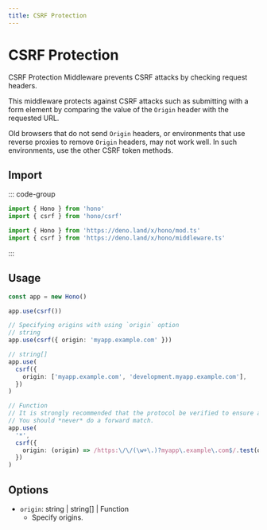 ```yaml
---
title: CSRF Protection
---
```


# CSRF Protection

CSRF Protection Middleware prevents CSRF attacks by checking request headers.

This middleware protects against CSRF attacks such as submitting with a form element by comparing the value of the `Origin` header with the requested URL.

Old browsers that do not send `Origin` headers, or environments that use reverse proxies to remove `Origin` headers, may not work well. In such environments, use the other CSRF token methods.

## Import

::: code-group

```ts [npm]
import { Hono } from 'hono'
import { csrf } from 'hono/csrf'
```

```ts [Deno]
import { Hono } from 'https://deno.land/x/hono/mod.ts'
import { csrf } from 'https://deno.land/x/hono/middleware.ts'
```

:::

## Usage

```ts
const app = new Hono()

app.use(csrf())

// Specifying origins with using `origin` option
// string
app.use(csrf({ origin: 'myapp.example.com' }))

// string[]
app.use(
  csrf({
    origin: ['myapp.example.com', 'development.myapp.example.com'],
  })
)

// Function
// It is strongly recommended that the protocol be verified to ensure a match to `$`.
// You should *never* do a forward match.
app.use(
  '*',
  csrf({
    origin: (origin) => /https:\/\/(\w+\.)?myapp\.example\.com$/.test(origin),
  })
)
```

## Options

- `origin`: string | string[] | Function
  - Specify origins.
